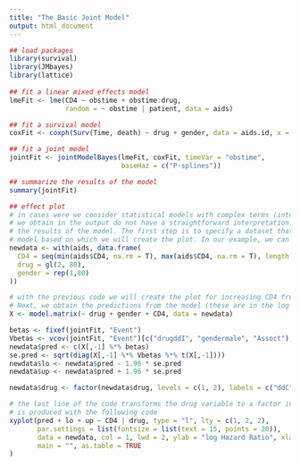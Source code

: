 ```yaml
---
title: "The Basic Joint Model"
output: html_document
---
```





```r

## load packages
library(survival)
library(JMbayes)
library(lattice)
    
## fit a linear mixed effects model
lmeFit <- lme(CD4 ~ obstime + obstime:drug,
              random = ~ obstime | patient, data = aids)

## fit a survival model
coxFit <- coxph(Surv(Time, death) ~ drug + gender, data = aids.id, x = TRUE)

## fit a joint model
jointFit <- jointModelBayes(lmeFit, coxFit, timeVar = "obstime",
                            baseHaz = c("P-splines"))

## summarize the results of the model
summary(jointFit)

## effect plot
# in cases were we consider statistical models with complex terms (interactions and nonlinear terms), the regression coefficients
# we obtain in the output do not have a straightforward interpretation. In these settings, we can use effect plots to communicate 
# the results of the model. The first step is to specify a dataset that contains combinations of values for the covariates of the 
# model based on which we will create the plot. In our example, we can create a single figure for each drug group and increasing CD4
newdata <- with(aids, data.frame(
  CD4 = seq(min(aids$CD4, na.rm = T), max(aids$CD4, na.rm = T), length.out = 80),
  drug = gl(2, 80),
  gender = rep(1,80)
))

# with the previous code we will create the plot for increasing CD4 from min CD4 to max CD4, females, and both drug and placebo. 
# Next, we obtain the predictions from the model (these are in the log-hazard scale), and we calculate the 95% confidence interval
X <- model.matrix(~ drug + gender + CD4, data = newdata)

betas <- fixef(jointFit, "Event")
Vbetas <- vcov(jointFit, "Event")[c("drugddI", "gendermale", "Assoct"), c("drugddI", "gendermale", "Assoct")]
newdata$pred <- c(X[,-1] %*% betas)
se.pred <- sqrt(diag(X[,-1] %*% Vbetas %*% t(X[,-1])))
newdata$lo <- newdata$pred - 1.96 * se.pred
newdata$up <- newdata$pred + 1.96 * se.pred

newdata$drug <- factor(newdata$drug, levels = c(1, 2), labels = c("ddC", "ddI"))

# the last line of the code transforms the drug variable to a factor in order to have a more visible label in the plot that 
# is produced with the following code
xyplot(pred + lo + up ~ CD4 | drug, type = "l", lty = c(1, 2, 2), 
       par.settings = list(fontsize = list(text = 15, points = 20)),
       data = newdata, col = 1, lwd = 2, ylab = "log Hazard Ratio", xlab = "CD4",
       main = "", as.table = TRUE
)

```
